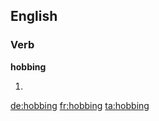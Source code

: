 
==English==

===Verb===
'''hobbing'''

# {{present participle of|hob}}

[[de:hobbing]]
[[fr:hobbing]]
[[ta:hobbing]]